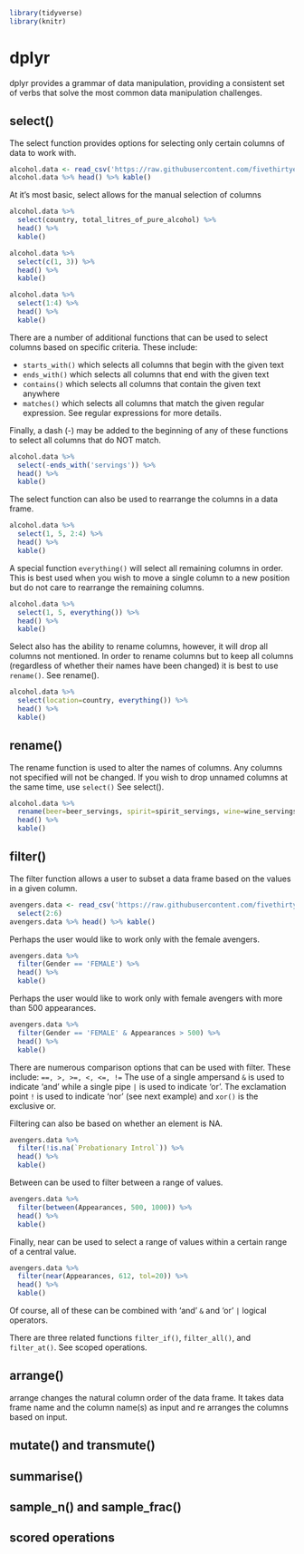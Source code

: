 ```r
library(tidyverse)
library(knitr)
```

# dplyr {#dplyr}

dplyr provides a grammar of data manipulation, providing a consistent set of verbs that solve the most common data manipulation challenges. 

## select()

The select function provides options for selecting only certain columns of data to work with.

```r
alcohol.data <- read_csv('https://raw.githubusercontent.com/fivethirtyeight/data/master/alcohol-consumption/drinks.csv') 
alcohol.data %>% head() %>% kable()
```

At it's most basic, select allows for the manual selection of columns

```r
alcohol.data %>%
  select(country, total_litres_of_pure_alcohol) %>%
  head() %>%
  kable()
```

```r
alcohol.data %>%
  select(c(1, 3)) %>%
  head() %>%
  kable()
```

```r
alcohol.data %>%
  select(1:4) %>%
  head() %>%
  kable()
```

There are a number of additional functions that can be used to select columns based on specific criteria. These include:

* ```starts_with()``` which selects all columns that begin with the given text
* ```ends_with()``` which selects all columns that end with the given text
* ```contains()``` which selects all columns that contain the given text anywhere
* ```matches()``` which selects all columns that match the given regular expression. See regular expressions for more details.

Finally, a dash (-) may be added to the beginning of any of these functions to select all columns that do NOT match.

```r
alcohol.data %>%
  select(-ends_with('servings')) %>%
  head() %>%
  kable()
```

The select function can also be used to rearrange the columns in a data frame. 

```r
alcohol.data %>%
  select(1, 5, 2:4) %>%
  head() %>%
  kable()
```

A special function ```everything()``` will select all remaining columns in order. This is best used when you wish to move a single column to a new position but do not care to rearrange the remaining columns.

```r
alcohol.data %>%
  select(1, 5, everything()) %>%
  head() %>%
  kable()
```

Select also has the ability to rename columns, however, it will drop all columns not mentioned. In order to rename columns but to keep all columns (regardless of whether their names have been changed) it is best to use ```rename()```. See rename().

```r
alcohol.data %>%
  select(location=country, everything()) %>%
  head() %>%
  kable()
```

## rename()

The rename function is used to alter the names of columns. Any columns not specified will not be changed. If you wish to drop unnamed columns at the same time, use ```select()``` See select().

```r
alcohol.data %>%
  rename(beer=beer_servings, spirit=spirit_servings, wine=wine_servings) %>% 
  head() %>%
  kable()
```

## filter()

The filter function allows a user to subset a data frame based on the values in a given column.

```r
avengers.data <- read_csv('https://raw.githubusercontent.com/fivethirtyeight/data/master/avengers/avengers.csv') %>%
  select(2:6)
avengers.data %>% head() %>% kable()
```

Perhaps the user would like to work only with the female avengers.

```r
avengers.data %>%
  filter(Gender == 'FEMALE') %>%
  head() %>%
  kable()
```

Perhaps the user would like to work only with female avengers with more than 500 appearances.

```r
avengers.data %>%
  filter(Gender == 'FEMALE' & Appearances > 500) %>%
  head() %>%
  kable()
```

There are numerous comparison options that can be used with filter. These include: ```==, >, >=, <, <=, !=```
The use of a single ampersand ```&``` is used to indicate 'and' while a single pipe ```|``` is used to indicate 'or'. 
The exclamation point ```!``` is used to indicate 'nor' (see next example) and ```xor()``` is the exclusive or.

Filtering can also be based on whether an element is NA.

```r
avengers.data %>%
  filter(!is.na(`Probationary Introl`)) %>%
  head() %>%
  kable()
```

Between can be used to filter between a range of values.

```r
avengers.data %>%
  filter(between(Appearances, 500, 1000)) %>%
  head() %>%
  kable()
```

Finally, near can be used to select a range of values within a certain range of a central value.

```r
avengers.data %>%
  filter(near(Appearances, 612, tol=20)) %>%
  head() %>%
  kable()
```

Of course, all of these can be combined with 'and' ```&``` and 'or' ```|``` logical operators.

There are three related functions ```filter_if()```, ```filter_all()```, and ```filter_at()```. See scoped operations.

## arrange()
arrange changes the natural column order of the data frame. It takes data frame
name and the column name(s) as input and re arranges the columns based on input.


## mutate() and transmute()


## summarise()


## sample_n() and sample_frac()


## scored operations